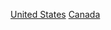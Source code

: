 {{Catmore|美加关系}}
{{Commonscat|Relations of Canada and the United States}}

[[Category:加拿大雙邊關係|United States]]
[[Category:美國雙邊關係|Canada]]